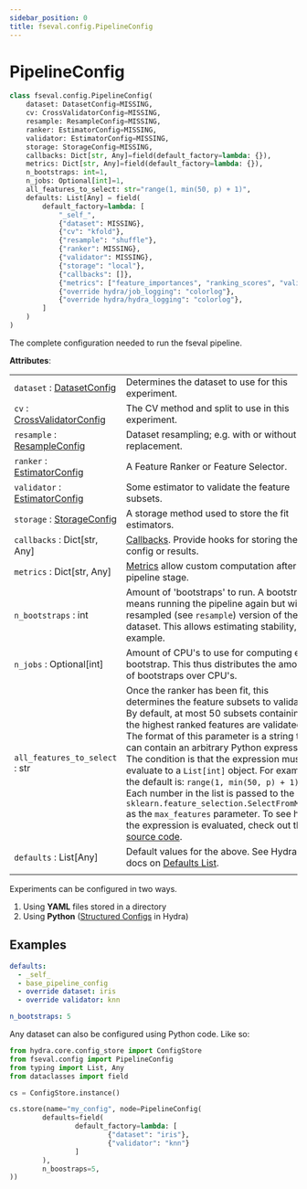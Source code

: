 ```yaml
---
sidebar_position: 0
title: fseval.config.PipelineConfig
---
```


# PipelineConfig

<!-- Docusaurus -->

```python
class fseval.config.PipelineConfig(
    dataset: DatasetConfig=MISSING,   
    cv: CrossValidatorConfig=MISSING,
    resample: ResampleConfig=MISSING,
    ranker: EstimatorConfig=MISSING,
    validator: EstimatorConfig=MISSING,
    storage: StorageConfig=MISSING,
    callbacks: Dict[str, Any]=field(default_factory=lambda: {}),
    metrics: Dict[str, Any]=field(default_factory=lambda: {}),
    n_bootstraps: int=1,
    n_jobs: Optional[int]=1,
    all_features_to_select: str="range(1, min(50, p) + 1)",
    defaults: List[Any] = field(
        default_factory=lambda: [
            "_self_",
            {"dataset": MISSING},
            {"cv": "kfold"},
            {"resample": "shuffle"},
            {"ranker": MISSING},
            {"validator": MISSING},
            {"storage": "local"},
            {"callbacks": []},
            {"metrics": ["feature_importances", "ranking_scores", "validation_scores"]},
            {"override hydra/job_logging": "colorlog"},
            {"override hydra/hydra_logging": "colorlog"},
        ]
    )
)
```

The complete configuration needed to run the fseval pipeline.

**Attributes**:

| | |
|---|---|
| `dataset` : [DatasetConfig](../DatasetConfig) | Determines the dataset to use for this experiment. |
| `cv` : [CrossValidatorConfig](../CrossValidatorConfig) | The CV method and split to use in this experiment. |
| `resample` : [ResampleConfig](../ResampleConfig) | Dataset resampling; e.g. with or without replacement. |
| `ranker` : [EstimatorConfig](../EstimatorConfig) | A Feature Ranker or Feature Selector. |
| `validator` : [EstimatorConfig](../EstimatorConfig) | Some estimator to validate the feature subsets. |
| `storage` : [StorageConfig](../StorageConfig) | A storage method used to store the fit estimators. |
| `callbacks` : Dict[str, Any] | [Callbacks](../callbacks). Provide hooks for storing the config or results. |
| `metrics` : Dict[str, Any] | [Metrics](../metrics) allow custom computation after any pipeline stage. |
| `n_bootstraps` : int | Amount of 'bootstraps' to run. A bootstrap means running the pipeline again but with a resampled (see `resample`) version of the dataset. This allows estimating stability, for example. |
| `n_jobs` : Optional[int] | Amount of CPU's to use for computing each bootstrap. This thus distributes the amount of bootstraps over CPU's. |
| `all_features_to_select` : str | Once the ranker has been fit, this determines the feature subsets to validate. By default, at most 50 subsets containing the highest ranked features are validated. The format of this parameter is a string that can contain an arbitrary Python expression. The condition is that the expression must evaluate to a `List[int]` object. For example, the default is: `range(1, min(50, p) + 1)`. Each number in the list is passed to the `sklearn.feature_selection.SelectFromModel` as the `max_features` parameter. To see how the expression is evaluated, check out the [source code](https://github.com/dunnkers/fseval/blob/e2ca739d341545f2c73c3d95277ec51db8a3fa87/fseval/pipelines/rank_and_validate/_dataset_validator.py#L23-L45).|
| `defaults` : List[Any] | Default values for the above. See Hydra docs on [Defaults List](https://hydra.cc/docs/tutorials/structured_config/defaults/). |
| | |


Experiments can be configured in two ways.

1. Using **YAML** files stored in a directory
2. Using **Python** ([Structured Configs](https://hydra.cc/docs/tutorials/structured_config/intro/) in Hydra)

## Examples


<Tabs groupId="config-representation">
<TabItem value="yaml" label="YAML" default>

```yaml title="conf/my_config.yaml"
defaults:
  - _self_
  - base_pipeline_config
  - override dataset: iris
  - override validator: knn

n_bootstraps: 5
```

</TabItem>
<TabItem value="structured" label="Structured Config">

Any dataset can also be configured using Python code. Like so:

```python
from hydra.core.config_store import ConfigStore
from fseval.config import PipelineConfig
from typing import List, Any
from dataclasses import field

cs = ConfigStore.instance()

cs.store(name="my_config", node=PipelineConfig(
        defaults=field(
                default_factory=lambda: [
                        {"dataset": "iris"},
                        {"validator": "knn"}
                ]
        ),
        n_boostraps=5,
))
```

</TabItem>
</Tabs>